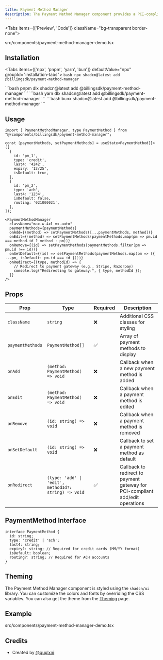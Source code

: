 ```yaml
---
title: Payment Method Manager
description: The Payment Method Manager component provides a PCI-compliant UI for managing billing payment methods. Uses redirect-to-gateway approach for secure add/edit operations with no direct handling of sensitive data.
---
```


<Tabs items={['Preview', 'Code']} className="bg-transparent border-none">
  <Tab value="Preview" className="border-none bg-transparent p-0 mt-3">
    <PreviewComponents registryName="payment-method-manager">
      <PaymentMethodManagerDemo />
    </PreviewComponents>
  </Tab>

  <Tab value="Code" className="mt-3">
  <include cwd lang="tsx" meta='title="src/components/payment-method-manager-demo.tsx"'>src/components/payment-method-manager-demo.tsx</include>
 </Tab>
</Tabs>

## Installation

<Tabs items={['npx', 'pnpm', 'yarn', 'bun']} defaultValue="npx" groupId="installation-tabs">
  <Tab value="npx">
    ```bash
    npx shadcn@latest add @billingsdk/payment-method-manager
    ```
  </Tab>

  <Tab value="pnpm">
    ```bash
    pnpm dlx shadcn@latest add @billingsdk/payment-method-manager
    ```
  </Tab>

  <Tab value="yarn">
    ```bash
    yarn dlx shadcn@latest add @billingsdk/payment-method-manager
    ```
  </Tab>
  <Tab value="bun">
    ```bash
    bunx shadcn@latest add @billingsdk/payment-method-manager
    ```
  </Tab>
</Tabs>

## Usage

```tsx
import { PaymentMethodManager, type PaymentMethod } from "@/components/billingsdk/payment-method-manager";
```

```tsx
const [paymentMethods, setPaymentMethods] = useState<PaymentMethod[]>([
  {
    id: 'pm_1',
    type: 'credit',
    last4: '4242',
    expiry: '12/25',
    isDefault: true,
  },
  {
    id: 'pm_2',
    type: 'ach',
    last4: '1234',
    isDefault: false,
    routing: '021000021',
  },
]);
```

```tsx
<PaymentMethodManager
  className="max-w-4xl mx-auto"
  paymentMethods={paymentMethods}
  onAdd={(method) => setPaymentMethods([...paymentMethods, method])}
  onEdit={(method) => setPaymentMethods(paymentMethods.map(pm => pm.id === method.id ? method : pm))}
  onRemove={(id) => setPaymentMethods(paymentMethods.filter(pm => pm.id !== id))}
  onSetDefault={(id) => setPaymentMethods(paymentMethods.map(pm => ({ ...pm, isDefault: pm.id === id })))}
  onRedirect={(type, methodId) => {
    // Redirect to payment gateway (e.g., Stripe, Razorpay)
    console.log("Redirecting to gateway:", { type, methodId });
  }}
/>
```

## Props

| Prop             | Type                             | Required | Description                                        |
| ---------------- | -------------------------------- | -------- | -------------------------------------------------- |
| `className`      | `string`                         | ❌        | Additional CSS classes for styling                 |
| `paymentMethods` | `PaymentMethod[]`                | ✅        | Array of payment methods to display                |
| `onAdd`          | `(method: PaymentMethod) => void`| ❌        | Callback when a new payment method is added       |
| `onEdit`         | `(method: PaymentMethod) => void`| ❌        | Callback when a payment method is edited          |
| `onRemove`       | `(id: string) => void`           | ❌        | Callback when a payment method is removed         |
| `onSetDefault`   | `(id: string) => void`           | ❌        | Callback to set a payment method as default       |
| `onRedirect`     | `(type: 'add' \| 'edit', methodId?: string) => void` | ✅ | Callback to redirect to payment gateway for PCI-compliant add/edit operations |

## PaymentMethod Interface

```tsx
interface PaymentMethod {
  id: string;
  type: 'credit' | 'ach';
  last4: string;
  expiry?: string; // Required for credit cards (MM/YY format)
  isDefault: boolean;
  routing?: string; // Required for ACH accounts
}
```

## Theming

The Payment Method Manager component is styled using the `shadcn/ui` library. You can customize the colors and fonts by overriding the CSS variables. You can also get the theme from the [Theming](/docs/theming) page.

## Example

<include cwd lang="tsx" meta='title="src/components/payment-method-manager-demo.tsx"'>src/components/payment-method-manager-demo.tsx</include>

## Credits

* Created by [@guglxni](https://x.com/guglxni)